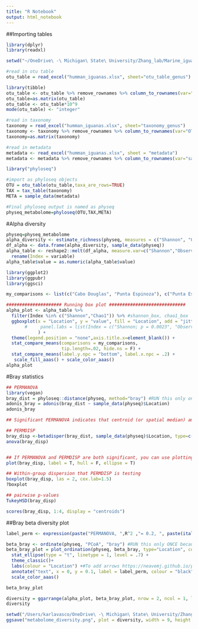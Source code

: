 ```yaml
---
title: "R Notebook"
output: html_notebook
---
```


##Importing tables
```r
library(dplyr)
library(readxl)

setwd("~/OneDrive\ -\ Michigan\ State\ University/Zhang_lab/Marine_iguana/tables/metagenome_shotgun/functional_HUMANN")

#read in otu table
otu_table = read_excel("humman_iguanas.xlsx", sheet="otu_table_genus")

library(tibble)
otu_table <- otu_table %>% remove_rownames %>% column_to_rownames(var="OTU_ID")
otu_table=as.matrix(otu_table)
otu_table <- otu_table*10^9
mode(otu_table) <- "integer"

#read in taxonomy
taxonomy = read_excel("humman_iguanas.xlsx", sheet="taxonomy_genus")
taxonomy <- taxonomy %>% remove_rownames %>% column_to_rownames(var="OTU_ID")
taxonomy=as.matrix(taxonomy)

#read in metadata
metadata <- read_excel("humman_iguanas.xlsx", sheet = "metadata")
metadata <- metadata %>% remove_rownames %>% column_to_rownames(var="sample_ID")

library("phyloseq")

#import as phyloseq objects
OTU = otu_table(otu_table,taxa_are_rows=TRUE)
TAX = tax_table(taxonomy)
META = sample_data(metadata)

#Final phyloseq output is named as physeq
physeq_metabolome=phyloseq(OTU,TAX,META)
```

#Alpha diversity
```r
physeq=physeq_metabolome
alpha_diversity <- estimate_richness(physeq, measures = c("Shannon", "Observed", "Chao1"))
df_alpha <- data.frame(alpha_diversity, sample_data(physeq))
alpha_table <- reshape2::melt(df_alpha, measure.var=c("Shannon","Observed","Chao1"),id.vars=c("Location","Island")) %>% 
  rename(Index = variable)
alpha_table$value = as.numeric(alpha_table$value)
```

```r
library(ggplot2)
library(ggpubr)
library(ggsci)

my_comparisons <- list(c("Cabo Douglas", "Punta Espinoza"), c("Punta Espinoza", "Rabida"), c("Cabo Douglas", "Rabida"))

##################### Running box plot #############################
alpha_plot <- alpha_table %>% 
  filter(Index %in% c("Shannon","Chao1")) %>% #shannon_box, chao1_box
  ggboxplot(x = "Location", y = "value", fill = "Location", add = "jitter", alpha=0.5, color = "Location", ylab = "Value", facet.by = "Index", scales ="free_y", 
       #     panel.labs = list(Index = c("Shannon; p = 0.0023", "Observed, p = 0035", "Chao 1, p = 0.041"))
            ) +
  theme(legend.position = "none",axis.title.x=element_blank()) + 
  stat_compare_means(comparisons = my_comparisons, 
                     tip.length=.02, hide.ns = F) +
  stat_compare_means(label.y.npc = "bottom", label.x.npc = .2) +
   scale_fill_aaas() + scale_color_aaas()
alpha_plot
```


#Bray statistics
```r
## PERMANOVA
library(vegan)
bray_dist = phyloseq::distance(physeq, method="bray") #RUN this only once because it takes a lot of time
adonis_bray = adonis(bray_dist ~ sample_data(physeq)$Location)
adonis_bray

## Significant PERMANOVA indicates that centroid (or spatial median) among groups is different and/or with-group dispersion among groups is different

## PERMDISP
bray_disp <-betadisper(bray_dist, sample_data(physeq)$Location, type=c("median"))
anova(bray_disp)


## If PERMANOVA and PERMDISP are both significant, you can use plotting to tell if PERMANOVA was significant based on centroid (or spatial median)
plot(bray_disp, label = T, hull = F, ellipse = T)

## Within-group dispersion that PERMDISP is testing
boxplot(bray_disp, las = 2, cex.lab=1.5)
?boxplot

## pairwise p-values
TukeyHSD(bray_disp)

scores(bray_disp, 1:4, display = "centroids")
```

##Bray beta diversity plot
```r
label_perm <- expression(paste("PERMANOVA, ",R^2 ,"= 0.2, ", paste(italic('p')),"=0.005"))

beta_bray <- ordinate(physeq, "PCoA", "bray") #RUN this only ONCE because it takes a lot of time
beta_bray_plot = plot_ordination(physeq, beta_bray, type="Location", color="Location") + 
  stat_ellipse(type = "t", linetype = 1, level = .7) + 
  theme_classic()+
  labs(colour = "Location") +#To add arrows https://neavemj.github.io/posts/coralMicrobiome
  annotate("text", x = 0, y = 0.1, label = label_perm, colour = "black") +
  scale_color_aaas()

beta_bray_plot
```

```r
diversity = ggarrange(alpha_plot, beta_bray_plot, nrow = 2, ncol = 1, labels = c("A","B"))
diversity
```
```r
setwd("/Users/karlavasco/OneDrive\ -\ Michigan\ State\ University/Zhang_lab/Marine_Iguana/figures-plots/")
ggsave("metabolome_diversity.png", plot = diversity, width = 9, height = 8)
```